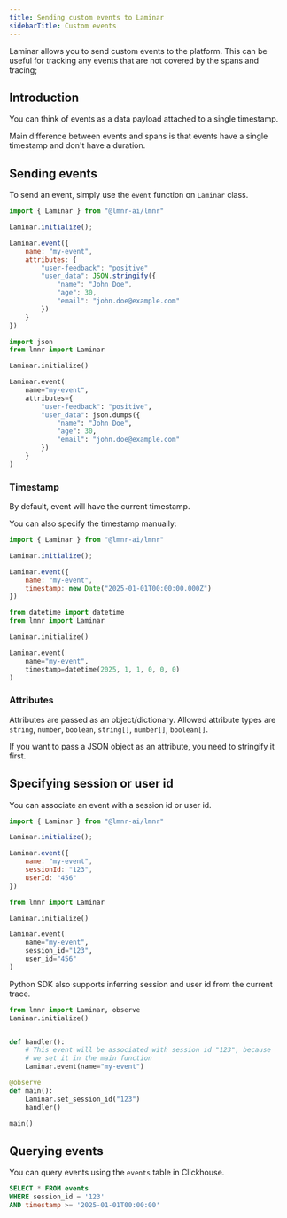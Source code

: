 ```yaml
---
title: Sending custom events to Laminar
sidebarTitle: Custom events
---
```


Laminar allows you to send custom events to the platform. This can be useful for tracking any events that are not covered by the spans and tracing;

## Introduction

You can think of events as a data payload attached to a single timestamp.

Main difference between events and spans is that events have a single timestamp and don't have a duration.

## Sending events

To send an event, simply use the `event` function on `Laminar` class.

<Tabs>
<Tab title="TypeScript">

```javascript
import { Laminar } from "@lmnr-ai/lmnr"

Laminar.initialize();

Laminar.event({
    name: "my-event",
    attributes: {
        "user-feedback": "positive"
        "user_data": JSON.stringify({
            "name": "John Doe",
            "age": 30,
            "email": "john.doe@example.com"
        })
    }
})
```
</Tab>
<Tab title="Python">

```python
import json
from lmnr import Laminar

Laminar.initialize()

Laminar.event(
    name="my-event",
    attributes={
        "user-feedback": "positive",
        "user_data": json.dumps({
            "name": "John Doe",
            "age": 30,
            "email": "john.doe@example.com"
        })
    }
)
```
</Tab>
</Tabs>

### Timestamp

By default, event will have the current timestamp.

You can also specify the timestamp manually:

<Tabs>
<Tab title="TypeScript">

```javascript
import { Laminar } from "@lmnr-ai/lmnr"

Laminar.initialize();

Laminar.event({
    name: "my-event",
    timestamp: new Date("2025-01-01T00:00:00.000Z")
})
```
</Tab>
<Tab title="Python">

```python
from datetime import datetime
from lmnr import Laminar

Laminar.initialize()

Laminar.event(
    name="my-event",
    timestamp=datetime(2025, 1, 1, 0, 0, 0)
)
```
</Tab>
</Tabs>

### Attributes

Attributes are passed as an object/dictionary. Allowed attribute types are `string`, `number`, `boolean`, `string[]`, `number[]`, `boolean[]`.

<Tip>

If you want to pass a JSON object as an attribute, you need to stringify it first.

</Tip>


## Specifying session or user id

You can associate an event with a session id or user id.

<Tabs>
<Tab title="TypeScript">

```javascript
import { Laminar } from "@lmnr-ai/lmnr"

Laminar.initialize();

Laminar.event({
    name: "my-event",
    sessionId: "123",
    userId: "456"
})
```
</Tab>
<Tab title="Python">

```python
from lmnr import Laminar

Laminar.initialize()

Laminar.event(
    name="my-event",
    session_id="123",
    user_id="456"
)
```

<Note>
Python SDK also supports inferring session and user id from the current trace.
</Note>

```python
from lmnr import Laminar, observe
Laminar.initialize()


def handler():
    # This event will be associated with session id "123", because
    # we set it in the main function
    Laminar.event(name="my-event")

@observe
def main():
    Laminar.set_session_id("123")
    handler()

main()
```
</Tab>
</Tabs>

## Querying events

You can query events using the `events` table in Clickhouse.

```sql
SELECT * FROM events
WHERE session_id = '123'
AND timestamp >= '2025-01-01T00:00:00'
```

